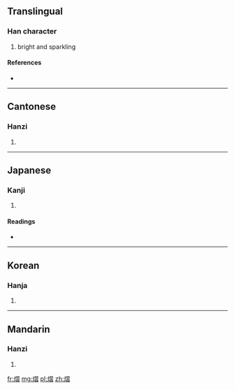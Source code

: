==Translingual==

===Han character===
{{Han char|rn=86|rad=火|as=11|sn=15|four=9786<sub>2</sub>|canj=火尸一日 (FSMA)}}

# bright and sparkling

====References====
* {{Han ref|kx=0680.220|dkj=19333|dj=1092.010|hdz=32230.030|uh=71A0|ud=29088|bh=E666|bd=58982}}

----

==Cantonese==

===Hanzi===
{{yue-hanzi|jyut=|y=yap1}}

# {{defn|lang=yue|sort=火11}}

----

==Japanese==

===Kanji===
{{ja-kanji|grade=|rs=火11}}

# {{defn|lang=ja|sort=火11}}

====Readings====
* {{ja-readings|on=[[ゆう]] (yū), [[しゅう]] (shū), [[じゅう]] (jū)|kun=[[ひがり]] (higari)}}

----

==Korean==

===Hanja===
{{ko-hanja|hangeul=습|eumhun=|rv=seup|mr=sŭp|y=sup}}

# {{defn|lang=ko|sort=火11}}

----

==Mandarin==

===Hanzi===
{{cmn-hanzi|pin=[[wèi]] ([[wei4]]), [[yì]] ([[yi4]]), [[yù]] ([[yu4]])|wg=wei<sup>4</sup>, i<sup>4</sup>, yü<sup>4</sup>}}

# {{defn|lang=cmn|sort=火11}}

[[fr:熠]]
[[mg:熠]]
[[pl:熠]]
[[zh:熠]]